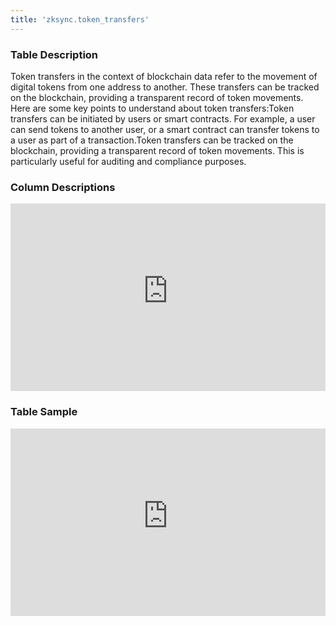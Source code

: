 ```yaml
---
title: 'zksync.token_transfers'
---
```


### Table Description
Token transfers in the context of blockchain data refer to the movement of digital tokens from one address to another. These transfers can be tracked on the blockchain, providing a transparent record of token movements. Here are some key points to understand about token transfers:Token transfers can be initiated by users or smart contracts. For example, a user can send tokens to another user, or a smart contract can transfer tokens to a user as part of a transaction.Token transfers can be tracked on the blockchain, providing a transparent record of token movements. This is particularly useful for auditing and compliance purposes.
### Column Descriptions

<div>
    <iframe
        src="https://doc-embed-app.chainbasehq.com/columns/zksync.token_transfers"
        width="100%"
        height="300px"
        frameBorder="0"
        scrolling="no"
    ></iframe>
</div>

### Table Sample

<div>
    <iframe
        src="https://doc-embed-app.chainbasehq.com/data/zksync.token_transfers"
        width="100%"
        height="300px"
        frameBorder="0"
        scrolling="no"
    ></iframe>
</div>
